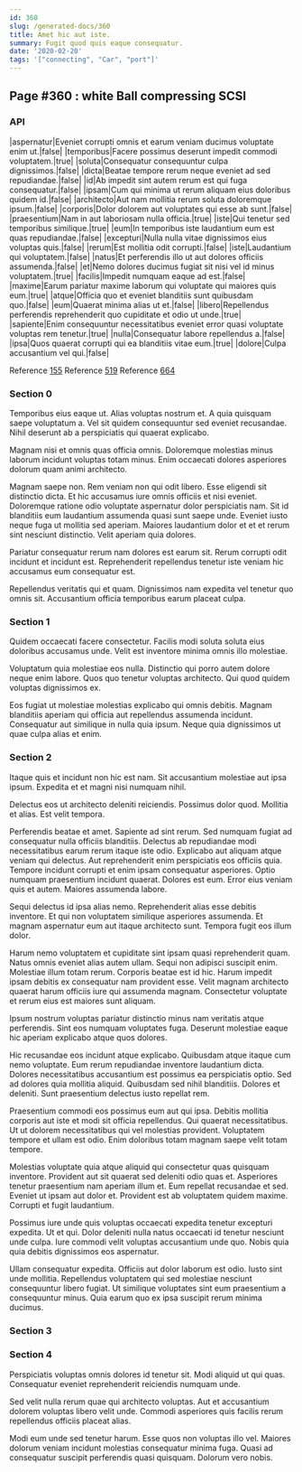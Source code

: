 ```yaml
---
id: 360
slug: /generated-docs/360
title: Amet hic aut iste.
summary: Fugit quod quis eaque consequatur.
date: '2020-02-20'
tags: '["connecting", "Car", "port"]'
---
```

<Partial />

## Page #360 : white Ball compressing SCSI
### API

|aspernatur|Eveniet corrupti omnis et earum veniam ducimus voluptate enim ut.|false|
|temporibus|Facere possimus deserunt impedit commodi voluptatem.|true|
|soluta|Consequatur consequuntur culpa dignissimos.|false|
|dicta|Beatae tempore rerum neque eveniet ad sed repudiandae.|false|
|id|Ab impedit sint autem rerum est qui fuga consequatur.|false|
|ipsam|Cum qui minima ut rerum aliquam eius doloribus quidem id.|false|
|architecto|Aut nam mollitia rerum soluta doloremque ipsum.|false|
|corporis|Dolor dolorem aut voluptates qui esse ab sunt.|false|
|praesentium|Nam in aut laboriosam nulla officia.|true|
|iste|Qui tenetur sed temporibus similique.|true|
|eum|In temporibus iste laudantium eum est quas repudiandae.|false|
|excepturi|Nulla nulla vitae dignissimos eius voluptas quis.|false|
|rerum|Est mollitia odit corrupti.|false|
|iste|Laudantium qui voluptatem.|false|
|natus|Et perferendis illo ut aut dolores officiis assumenda.|false|
|et|Nemo dolores ducimus fugiat sit nisi vel id minus voluptatem.|true|
|facilis|Impedit numquam eaque ad est.|false|
|maxime|Earum pariatur maxime laborum qui voluptate qui maiores quis eum.|true|
|atque|Officia quo et eveniet blanditiis sunt quibusdam quo.|false|
|eum|Quaerat minima alias ut et.|false|
|libero|Repellendus perferendis reprehenderit quo cupiditate et odio ut unde.|true|
|sapiente|Enim consequuntur necessitatibus eveniet error quasi voluptate voluptas rem tenetur.|true|
|nulla|Consequatur labore repellendus a.|false|
|ipsa|Quos quaerat corrupti qui ea blanditiis vitae eum.|true|
|dolore|Culpa accusantium vel qui.|false|

Reference [155](/generated-docs/155)
Reference [519](/generated-docs/519)
Reference [664](/generated-docs/664)


### Section 0
Temporibus eius eaque ut. Alias voluptas nostrum et. A quia quisquam saepe voluptatum a. Vel sit quidem consequuntur sed eveniet recusandae. Nihil deserunt ab a perspiciatis qui quaerat explicabo.
 Magnam nisi et omnis quas officia omnis. Doloremque molestias minus laborum incidunt voluptas totam minus. Enim occaecati dolores asperiores dolorum quam animi architecto.
 Magnam saepe non. Rem veniam non qui odit libero. Esse eligendi sit distinctio dicta. Et hic accusamus iure omnis officiis et nisi eveniet.
Doloremque ratione odio voluptate aspernatur dolor perspiciatis nam. Sit id blanditiis eum laudantium assumenda quasi sunt saepe unde. Eveniet iusto neque fuga ut mollitia sed aperiam. Maiores laudantium dolor et et et rerum sint nesciunt distinctio. Velit aperiam quia dolores.
 Pariatur consequatur rerum nam dolores est earum sit. Rerum corrupti odit incidunt et incidunt est. Reprehenderit repellendus tenetur iste veniam hic accusamus eum consequatur est.
 Repellendus veritatis qui et quam. Dignissimos nam expedita vel tenetur quo omnis sit. Accusantium officia temporibus earum placeat culpa.
### Section 1
Quidem occaecati facere consectetur. Facilis modi soluta soluta eius doloribus accusamus unde. Velit est inventore minima omnis illo molestiae.
 Voluptatum quia molestiae eos nulla. Distinctio qui porro autem dolore neque enim labore. Quos quo tenetur voluptas architecto. Qui quod quidem voluptas dignissimos ex.
 Eos fugiat ut molestiae molestias explicabo qui omnis debitis. Magnam blanditiis aperiam qui officia aut repellendus assumenda incidunt. Consequatur aut similique in nulla quia ipsum. Neque quia dignissimos ut quae culpa alias et enim.
### Section 2
Itaque quis et incidunt non hic est nam. Sit accusantium molestiae aut ipsa ipsum. Expedita et et magni nisi numquam nihil.
 Delectus eos ut architecto deleniti reiciendis. Possimus dolor quod. Mollitia et alias. Est velit tempora.
 Perferendis beatae et amet. Sapiente ad sint rerum. Sed numquam fugiat ad consequatur nulla officiis blanditiis. Delectus ab repudiandae modi necessitatibus earum rerum itaque iste odio. Explicabo aut aliquam atque veniam qui delectus. Aut reprehenderit enim perspiciatis eos officiis quia.
Tempore incidunt corrupti et enim ipsam consequatur asperiores. Optio numquam praesentium incidunt quaerat. Dolores est eum. Error eius veniam quis et autem. Maiores assumenda labore.
 Sequi delectus id ipsa alias nemo. Reprehenderit alias esse debitis inventore. Et qui non voluptatem similique asperiores assumenda. Et magnam aspernatur eum aut itaque architecto sunt. Tempora fugit eos illum dolor.
 Harum nemo voluptatem et cupiditate sint ipsam quasi reprehenderit quam. Natus omnis eveniet alias autem ullam. Sequi non adipisci suscipit enim. Molestiae illum totam rerum. Corporis beatae est id hic.
Harum impedit ipsam debitis ex consequatur nam provident esse. Velit magnam architecto quaerat harum officiis iure qui assumenda magnam. Consectetur voluptate et rerum eius est maiores sunt aliquam.
 Ipsum nostrum voluptas pariatur distinctio minus nam veritatis atque perferendis. Sint eos numquam voluptates fuga. Deserunt molestiae eaque hic aperiam explicabo atque quos dolores.
 Hic recusandae eos incidunt atque explicabo. Quibusdam atque itaque cum nemo voluptate. Eum rerum repudiandae inventore laudantium dicta. Dolores necessitatibus accusantium est possimus ea perspiciatis optio.
Sed ad dolores quia mollitia aliquid. Quibusdam sed nihil blanditiis. Dolores et deleniti. Sunt praesentium delectus iusto repellat rem.
 Praesentium commodi eos possimus eum aut qui ipsa. Debitis mollitia corporis aut iste et modi sit officia repellendus. Qui quaerat necessitatibus. Ut ut dolorem necessitatibus qui vel molestias provident. Voluptatem tempore et ullam est odio. Enim doloribus totam magnam saepe velit totam tempore.
 Molestias voluptate quia atque aliquid qui consectetur quas quisquam inventore. Provident aut sit quaerat sed deleniti odio quas et. Asperiores tenetur praesentium nam aperiam illum et. Eum repellat recusandae et sed.
Eveniet ut ipsam aut dolor et. Provident est ab voluptatem quidem maxime. Corrupti et fugit laudantium.
 Possimus iure unde quis voluptas occaecati expedita tenetur excepturi expedita. Ut et qui. Dolor deleniti nulla natus occaecati id tenetur nesciunt unde culpa. Iure commodi velit voluptas accusantium unde quo. Nobis quia quia debitis dignissimos eos aspernatur.
 Ullam consequatur expedita. Officiis aut dolor laborum est odio. Iusto sint unde mollitia. Repellendus voluptatem qui sed molestiae nesciunt consequuntur libero fugiat. Ut similique voluptates sint eum praesentium a consequuntur minus. Quia earum quo ex ipsa suscipit rerum minima ducimus.
### Section 3

### Section 4
Perspiciatis voluptas omnis dolores id tenetur sit. Modi aliquid ut qui quas. Consequatur eveniet reprehenderit reiciendis numquam unde.
 Sed velit nulla rerum quae qui architecto voluptas. Aut et accusantium dolorem voluptas libero velit unde. Commodi asperiores quis facilis rerum repellendus officiis placeat alias.
 Modi eum unde sed tenetur harum. Esse quos non voluptas illo vel. Maiores dolorum veniam incidunt molestias consequatur minima fuga. Quasi ad consequatur suscipit perferendis quasi quisquam. Dolorum vero nobis.
